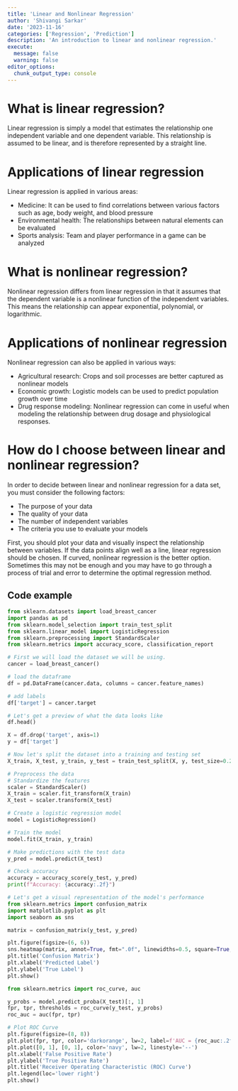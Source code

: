 ```yaml
---
title: 'Linear and Nonlinear Regression'
author: 'Shivangi Sarkar'
date: '2023-11-16'
categories: ['Regression', 'Prediction']
description: 'An introduction to linear and nonlinear regression.'
execute: 
  message: false
  warning: false
editor_options: 
  chunk_output_type: console
---
```


# What is linear regression?

Linear regression is simply a model that estimates the relationship one independent variable and one dependent variable. This relationship is assumed to be linear, and is therefore represented by a straight line.

# Applications of linear regression

Linear regression is applied in various areas:

-   Medicine: It can be used to find correlations between various factors such as age, body weight, and blood pressure
-   Environmental health: The relationships between natural elements can be evaluated
-   Sports analysis: Team and player performance in a game can be analyzed

# What is nonlinear regression?

Nonlinear regression differs from linear regression in that it assumes that the dependent variable is a nonlinear function of the independent variables. This means the relationship can appear exponential, polynomial, or logarithmic.

# Applications of nonlinear regression

Nonlinear regression can also be applied in various ways:

-   Agricultural research: Crops and soil processes are better captured as nonlinear models
-   Economic growth: Logistic models can be used to predict population growth over time
-   Drug response modeling: Nonlinear regression can come in useful when modeling the relationship between drug dosage and physiological responses.

# How do I choose between linear and nonlinear regression?

In order to decide between linear and nonlinear regression for a data set, you must consider the following factors:

-   The purpose of your data
-   The quality of your data
-   The number of independent variables
-   The criteria you use to evaluate your models

First, you should plot your data and visually inspect the relationship between variables. If the data points align well as a line, linear regression should be chosen. If curved, nonlinear regression is the better option. Sometimes this may not be enough and you may have to go through a process of trial and error to determine the optimal regression method.

## Code example
```python
from sklearn.datasets import load_breast_cancer
import pandas as pd
from sklearn.model_selection import train_test_split
from sklearn.linear_model import LogisticRegression
from sklearn.preprocessing import StandardScaler
from sklearn.metrics import accuracy_score, classification_report

# First we will load the dataset we will be using.
cancer = load_breast_cancer()

# load the dataframe
df = pd.DataFrame(cancer.data, columns = cancer.feature_names)

# add labels
df['target'] = cancer.target

# Let's get a preview of what the data looks like
df.head()
```
```python
X = df.drop('target', axis=1)
y = df['target']

# Now let's split the dataset into a training and testing set
X_train, X_test, y_train, y_test = train_test_split(X, y, test_size=0.2, random_state=42)

# Preprocess the data
# Standardize the features
scaler = StandardScaler()
X_train = scaler.fit_transform(X_train)
X_test = scaler.transform(X_test)

# Create a logistic regression model
model = LogisticRegression()

# Train the model
model.fit(X_train, y_train)

# Make predictions with the test data
y_pred = model.predict(X_test)

# Check accuracy
accuracy = accuracy_score(y_test, y_pred)
print(f"Accuracy: {accuracy:.2f}")
```
```python
# Let's get a visual representation of the model's performance
from sklearn.metrics import confusion_matrix
import matplotlib.pyplot as plt
import seaborn as sns

matrix = confusion_matrix(y_test, y_pred)

plt.figure(figsize=(6, 6))
sns.heatmap(matrix, annot=True, fmt=".0f", linewidths=0.5, square=True, cmap='Blues')
plt.title('Confusion Matrix')
plt.xlabel('Predicted Label')
plt.ylabel('True Label')
plt.show()
```
```python
from sklearn.metrics import roc_curve, auc

y_probs = model.predict_proba(X_test)[:, 1]
fpr, tpr, thresholds = roc_curve(y_test, y_probs)
roc_auc = auc(fpr, tpr)

# Plot ROC Curve
plt.figure(figsize=(8, 8))
plt.plot(fpr, tpr, color='darkorange', lw=2, label=f'AUC = {roc_auc:.2f}')
plt.plot([0, 1], [0, 1], color='navy', lw=2, linestyle='--')
plt.xlabel('False Positive Rate')
plt.ylabel('True Positive Rate')
plt.title('Receiver Operating Characteristic (ROC) Curve')
plt.legend(loc='lower right')
plt.show()
```
